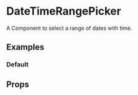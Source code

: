 

<Meta title="Components/DateTimeRangePicker" component={DateTimeRangePicker} />

# DateTimeRangePicker

A Component to select a range of dates with time.

## Examples

### Default

<Preview>
  <Story name="Default">
    <DateTimeRangePicker />
  </Story>
</Preview>

## Props

<Props of={DateTimeRangePicker} />
